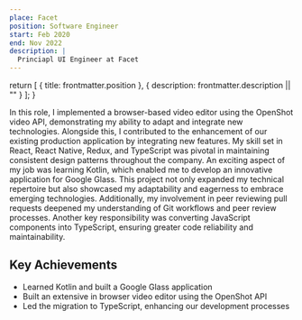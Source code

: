 ```yaml
---
place: Facet
position: Software Engineer
start: Feb 2020
end: Nov 2022
description: |
  Princiapl UI Engineer at Facet
---
```


  return [
    { title: frontmatter.position },
    {
      description: frontmatter.description || ""
    }
  ];
}


<WorkHeader frontmatter={frontmatter} />

In this role, I implemented a browser-based video editor using the OpenShot video API, demonstrating my ability to adapt and integrate new technologies. Alongside this, I contributed to the enhancement of our existing production application by integrating new features. My skill set in React, React Native, Redux, and TypeScript was pivotal in maintaining consistent design patterns throughout the company. <span className="not-prose text-blue-700 dark:text-blue-500">An exciting aspect of my job was learning Kotlin, which enabled me to develop an innovative application for Google Glass. This project not only expanded my technical repertoire but also showcased my adaptability and eagerness to embrace emerging technologies.</span> Additionally, my involvement in peer reviewing pull requests deepened my understanding of Git workflows and peer review processes. Another key responsibility was converting JavaScript components into TypeScript, ensuring greater code reliability and maintainability.

## Key Achievements

- Learned Kotlin and built a Google Glass application
- Built an extensive in browser video editor using the OpenShot API
- Led the migration to TypeScript, enhancing our development processes
